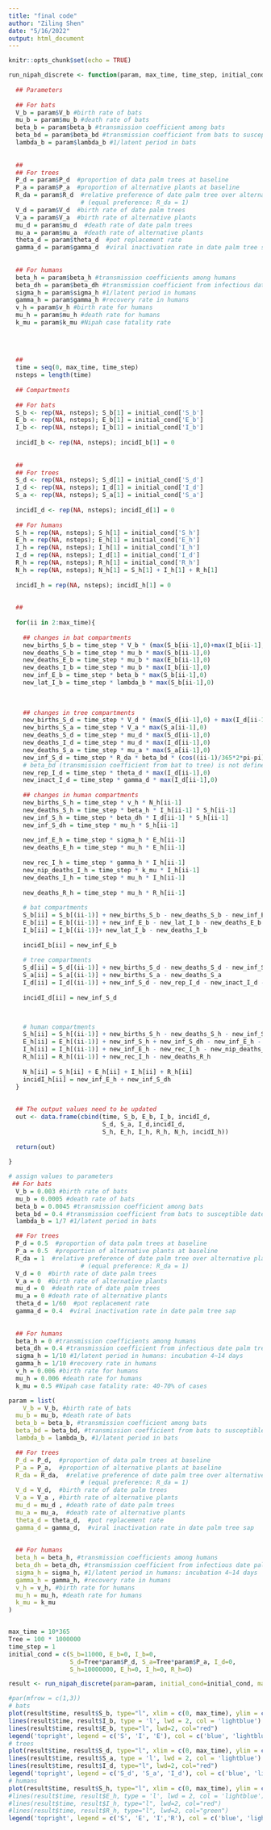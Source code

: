 ```yaml
---
title: "final code"
author: "Ziling Shen"
date: "5/16/2022"
output: html_document
---
```


```r
knitr::opts_chunk$set(echo = TRUE)
```


```r
run_nipah_discrete <- function(param, max_time, time_step, initial_cond){
  
  ## Parameters
  
  ## For bats
  V_b = param$V_b #birth rate of bats
  mu_b = param$mu_b #death rate of bats
  beta_b = param$beta_b #transmission coefficient among bats
  beta_bd = param$beta_bd #transmission coefficient from bats to susceptible date palm trees
  lambda_b = param$lambda_b #1/latent period in bats
  
  
  ##
  ## For trees
  P_d = param$P_d  #proportion of data palm trees at baseline
  P_a = param$P_a  #proportion of alternative plants at baseline
  R_da = param$R_d  #relative preference of date palm tree over alternative plant 
                    # (equal preference: R_da = 1)
  V_d = param$V_d  #birth rate of date palm trees
  V_a = param$V_a  #birth rate of alternative plants
  mu_d = param$mu_d  #death rate of date palm trees
  mu_a = param$mu_a  #death rate of alternative plants
  theta_d = param$theta_d  #pot replacement rate 
  gamma_d = param$gamma_d  #viral inactivation rate in date palm tree sap
  
  
  ## For humans
  beta_h = param$beta_h #transmission coefficients among humans
  beta_dh = param$beta_dh #transmission coefficient from infectious date palm trees to humans
  sigma_h = param$sigma_h #1/latent period in humans
  gamma_h = param$gamma_h #recovery rate in humans
  v_h = param$v_h #birth rate for humans
  mu_h = param$mu_h #death rate for humans
  k_mu = param$k_mu #Nipah case fatality rate
  
  
  
  
  ##
  time = seq(0, max_time, time_step)
  nsteps = length(time)
  
  ## Compartments 
  
  ## For bats
  S_b <- rep(NA, nsteps); S_b[1] = initial_cond['S_b']
  E_b <- rep(NA, nsteps); E_b[1] = initial_cond['E_b']
  I_b <- rep(NA, nsteps); I_b[1] = initial_cond['I_b']
  
  incidI_b <- rep(NA, nsteps); incidI_b[1] = 0
  
  
  ##
  ## For trees
  S_d <- rep(NA, nsteps); S_d[1] = initial_cond['S_d']
  I_d <- rep(NA, nsteps); I_d[1] = initial_cond['I_d']
  S_a <- rep(NA, nsteps); S_a[1] = initial_cond['S_a']
  
  incidI_d <- rep(NA, nsteps); incidI_d[1] = 0
  
  ## For humans 
  S_h = rep(NA, nsteps); S_h[1] = initial_cond['S_h']
  E_h = rep(NA, nsteps); E_h[1] = initial_cond['E_h']
  I_h = rep(NA, nsteps); I_h[1] = initial_cond['I_h']
  I_d = rep(NA, nsteps); I_d[1] = initial_cond['I_d']
  R_h = rep(NA, nsteps); R_h[1] = initial_cond['R_h']
  N_h = rep(NA, nsteps); N_h[1] = S_h[1] + I_h[1] + R_h[1]
  
  incidI_h = rep(NA, nsteps); incidI_h[1] = 0
  
  
  ##
  
  for(ii in 2:max_time){
    
    ## changes in bat compartments
    new_births_S_b = time_step * V_b * (max(S_b[ii-1],0)+max(I_b[ii-1],0))
    new_deaths_S_b = time_step * mu_b * max(S_b[ii-1],0)
    new_deaths_E_b = time_step * mu_b * max(E_b[ii-1],0)
    new_deaths_I_b = time_step * mu_b * max(I_b[ii-1],0)
    new_inf_E_b = time_step * beta_b * max(S_b[ii-1],0)
    new_lat_I_b = time_step * lambda_b * max(S_b[ii-1],0)
    
    
    
    ## changes in tree compartments 
    new_births_S_d = time_step * V_d * (max(S_d[ii-1],0) + max(I_d[ii-1],0)) 
    new_births_S_a = time_step * V_a * max(S_a[ii-1],0)
    new_deaths_S_d = time_step * mu_d * max(S_d[ii-1],0)
    new_deaths_I_d = time_step * mu_d * max(I_d[ii-1],0)
    new_deaths_S_a = time_step * mu_a * max(S_a[ii-1],0)
    new_inf_S_d = time_step * R_da * beta_bd * (cos((ii-1)/365*2*pi-pi)+1)*0.5 * max(I_b[ii-1],0) * max(S_d[ii-1],0)
    # beta_bd (transmission coefficient from bat to tree) is not defined yet 
    new_rep_I_d = time_step * theta_d * max(I_d[ii-1],0)
    new_inact_I_d = time_step * gamma_d * max(I_d[ii-1],0)
    
    ## changes in human compartments 
    new_births_S_h = time_step * v_h * N_h[ii-1]
    new_deaths_S_h = time_step * beta_h * I_h[ii-1] * S_h[ii-1]
    new_inf_S_h = time_step * beta_dh * I_d[ii-1] * S_h[ii-1]
    new_inf_S_dh = time_step * mu_h * S_h[ii-1]
    
    new_inf_E_h = time_step * sigma_h * E_h[ii-1]
    new_deaths_E_h = time_step * mu_h * E_h[ii-1]
    
    new_rec_I_h = time_step * gamma_h * I_h[ii-1]
    new_nip_deaths_I_h = time_step * k_mu * I_h[ii-1]
    new_deaths_I_h = time_step * mu_h * I_h[ii-1]
    
    new_deaths_R_h = time_step * mu_h * R_h[ii-1]
    
    # bat compartments
    S_b[ii] = S_b[(ii-1)] + new_births_S_b - new_deaths_S_b - new_inf_E_b
    E_b[ii] = E_b[(ii-1)] + new_inf_E_b - new_lat_I_b - new_deaths_E_b
    I_b[ii] = I_b[(ii-1)]+ new_lat_I_b - new_deaths_I_b
    
    incidI_b[ii] = new_inf_E_b
    
    # tree compartments 
    S_d[ii] = S_d[(ii-1)] + new_births_S_d - new_deaths_S_d - new_inf_S_d + new_rep_I_d + new_inact_I_d
    S_a[ii] = S_a[(ii-1)] + new_births_S_a - new_deaths_S_a
    I_d[ii] = I_d[(ii-1)] + new_inf_S_d - new_rep_I_d - new_inact_I_d - new_deaths_I_d
    
    incidI_d[ii] = new_inf_S_d
  


    # human compartments
    S_h[ii] = S_h[(ii-1)] + new_births_S_h - new_deaths_S_h - new_inf_S_h - new_inf_S_dh
    E_h[ii] = E_h[(ii-1)] + new_inf_S_h + new_inf_S_dh - new_inf_E_h - new_deaths_E_h
    I_h[ii] = I_h[(ii-1)] + new_inf_E_h - new_rec_I_h - new_nip_deaths_I_h - new_deaths_I_h
    R_h[ii] = R_h[(ii-1)] + new_rec_I_h - new_deaths_R_h
    
    N_h[ii] = S_h[ii] + E_h[ii] + I_h[ii] + R_h[ii]
    incidI_h[ii] = new_inf_E_h + new_inf_S_dh
  }
  
  
  ## The output values need to be updated 
  out <- data.frame(cbind(time, S_b, E_b, I_b, incidI_d,
                          S_d, S_a, I_d,incidI_d,
                          S_h, E_h, I_h, R_h, N_h, incidI_h)) 
  
  return(out)
  
}
```


```r
# assign values to parameters
 ## For bats
  V_b = 0.003 #birth rate of bats
  mu_b = 0.0005 #death rate of bats
  beta_b = 0.0045 #transmission coefficient among bats
  beta_bd = 0.4 #transmission coefficient from bats to susceptible date palm trees
  lambda_b = 1/7 #1/latent period in bats

  ## For trees
  P_d = 0.5  #proportion of data palm trees at baseline
  P_a = 0.5  #proportion of alternative plants at baseline
  R_da = 1  #relative preference of date palm tree over alternative plant 
                    # (equal preference: R_da = 1)
  V_d = 0  #birth rate of date palm trees
  V_a = 0  #birth rate of alternative plants
  mu_d = 0  #death rate of date palm trees
  mu_a = 0 #death rate of alternative plants
  theta_d = 1/60  #pot replacement rate 
  gamma_d = 0.4  #viral inactivation rate in date palm tree sap
  
  
  ## For humans
  beta_h = 0 #transmission coefficients among humans
  beta_dh = 0.4 #transmission coefficient from infectious date palm trees to humans
  sigma_h = 1/10 #1/latent period in humans: incubation 4~14 days
  gamma_h = 1/10 #recovery rate in humans
  v_h = 0.006 #birth rate for humans
  mu_h = 0.006 #death rate for humans
  k_mu = 0.5 #Nipah case fatality rate: 40-70% of cases

param = list(
    V_b = V_b, #birth rate of bats
  mu_b = mu_b, #death rate of bats
  beta_b = beta_b, #transmission coefficient among bats
  beta_bd = beta_bd, #transmission coefficient from bats to susceptible date palm trees
  lambda_b = lambda_b, #1/latent period in bats

  ## For trees
  P_d = P_d,  #proportion of data palm trees at baseline
  P_a = P_a,  #proportion of alternative plants at baseline
  R_da = R_da,  #relative preference of date palm tree over alternative plant 
                    # (equal preference: R_da = 1)
  V_d = V_d,  #birth rate of date palm trees
  V_a = V_a , #birth rate of alternative plants
  mu_d = mu_d , #death rate of date palm trees
  mu_a = mu_a,  #death rate of alternative plants
  theta_d = theta_d,  #pot replacement rate 
  gamma_d = gamma_d,  #viral inactivation rate in date palm tree sap
  
  
  ## For humans
  beta_h = beta_h, #transmission coefficients among humans
  beta_dh = beta_dh, #transmission coefficient from infectious date palm trees to humans
  sigma_h = sigma_h, #1/latent period in humans: incubation 4~14 days
  gamma_h = gamma_h, #recovery rate in humans
  v_h = v_h, #birth rate for humans
  mu_h = mu_h, #death rate for humans
  k_mu = k_mu
)


max_time = 10*365 
Tree = 100 * 1000000
time_step = 1 
initial_cond = c(S_b=11000, E_b=0, I_b=0,
                 S_d=Tree*param$P_d, S_a=Tree*param$P_a, I_d=0,
                 S_h=10000000, E_h=0, I_h=0, R_h=0)

result <- run_nipah_discrete(param=param, initial_cond=initial_cond, max_time=max_time, time_step=1)


```



```r
#par(mfrow = c(1,3))
# bats
plot(result$time, result$S_b, type="l", xlim = c(0, max_time), ylim = c(0, max(result$S_b, na.rm= TRUE)), lwd=2, col="blue", xlab = 'time', ylab = 'number', main = "bats")
lines(result$time, result$I_b, type = 'l', lwd = 2, col = 'lightblue')
lines(result$time, result$E_b, type="l", lwd=2, col="red")
legend('topright', legend = c('S', 'I', 'E'), col = c('blue', 'lightblue', 'red'), bty = 'n', pch = 15, ncol = 1)
# trees
plot(result$time, result$S_d, type="l", xlim = c(0, max_time), ylim = c(0, max(result$S_d, na.rm= TRUE)), lwd=2, col="blue", xlab = 'time', ylab = 'number', main = "trees")
lines(result$time, result$S_a, type = 'l', lwd = 2, col = 'lightblue')
lines(result$time, result$I_d, type="l", lwd=2, col="red")
legend('topright', legend = c('S_d', 'S_a', 'I_d'), col = c('blue', 'lightblue', 'red'), bty = 'n', pch = 15, ncol = 1)
# humans
plot(result$time, result$S_h, type="l", xlim = c(0, max_time), ylim = c(0, 100000000), lwd=2, col="blue", xlab = 'time', ylab = 'number', main = "humans")
#lines(result$time, result$E_h, type = 'l', lwd = 2, col = 'lightblue')
#lines(result$time, result$I_h, type="l", lwd=2, col="red")
#lines(result$time, result$R_h, type="l", lwd=2, col="green")
legend('topright', legend = c('S', 'E', 'I','R'), col = c('blue', 'lightblue', 'red','green'), bty = 'n', pch = 15, ncol = 1)

```

















